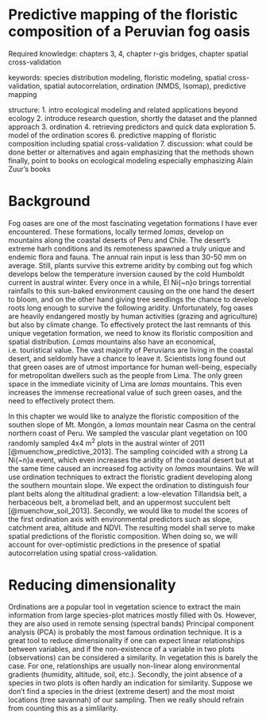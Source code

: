 # Predictive mapping of the floristic composition of a Peruvian fog oasis
Required knowledge: chapters 3, 4, chapter r-gis bridges, chapter spatial cross-validation

keywords: species distribution modeling, floristic modeling, spatial cross-validation, spatial autocorrelation, ordination (NMDS, Isomap), predictive mapping

structure:
1. intro ecological modeling and related applications beyond ecology
2. introduce research question, shortly the dataset and the planned approach
3. ordination
4. retrieving predictors and quick data exploration
5. model of the ordination scores
6. predictive mapping of floristic composition including spatial cross-validation
7. discussion: what could be done better or alternatives and again emphasizing that the methods shown
finally, point to books on ecological modeling especially emphasizing Alain Zuur's books

# Background
Fog oases are one of the most fascinating vegetation formations I have ever encountered. 
These formations, locally termed *lomas*, develop on mountains along the coastal deserts of Peru and Chile.
The desert's extreme harh conditions and its remoteness spawned a truly unique and endemic flora and fauna.
The annual rain input is less than 30-50 mm on average.
Still, plants survive this extreme aridity by combing out fog which develops below the temperature inversion caused by the cold Humboldt current in austral winter.
Every once in a while, El Ni{\~n}o brings torrential rainfalls to this sun-baked environment causing on the one hand the desert to bloom, and on the other hand giving tree seedlings the chance to develop roots long enough to survive the following aridity.
Unfortunately, fog oases are heavily endangered mostly by human activities (grazing and agriculture) but also by climate change.
To effectively protect the last remnants of this unique vegetation formation, we need to know its floristic composition and spatial distribution.
*Lomas* mountains also have an economical, i.e. touristical value.
The vast majority of Peruvians are living in the coastal desert, and seldomly have a chance to leave it.
Scientists long found out that green oases are of utmost importance for human well-being, especially for metropolitan dwellers such as the people from Lima.
The only green space in the immediate vicinity of Lima are *lomas* mountains.
This even increases the immense recreational value of such green oases, and the need to effectively protect them.

In this chapter we would like to analyze the floristic composition of the southen slope of Mt. Mongón, a *lomas* mountain near Casma on the central northern coast of Peru.
<!--create figure-->
We sampled the vascular plant vegetation on 100 randomly sampled 4x4 m^2^ plots in the austral winter of 2011 [@muenchow_predictive_2013].
The sampling coincided with a strong La Ni{\~n}a event, which even increases the aridity of the coastal desert but at the same time caused an increased fog activity on *lomas* mountains.
We will use ordination techniques to extract the floristic gradient developing along the southern mountain slope.
We expect the ordination to distinguish four plant belts along the altitudinal gradient: a low-elevation Tillandsia belt, a herbaceous belt, a bromeliad belt, and an uppermost succulent belt [@muenchow_soil_2013].
Secondly, we would like to model the scores of the first ordination axis with environmental predictors such as slope, catchment area, altitude and NDVI.
The resulting model shall serve to make spatial predictions of the floristic composition.
When doing so, we will account for over-optimistic predictions in the presence of spatial autocorrelation using spatial cross-validation.

# Reducing dimensionality
Ordinations are a popular tool in vegetation science to extract the main information from large species-plot matrices mostly filled with 0s. 
However, they are also used in remote sensing (spectral bands)
Principal component analysis (PCA) is probably the most famous ordination technique. 
It is a great tool to reduce dimensionality if one can expect linear relationships between variables, and if the non-existence of a variable in two plots (observations) can be considered a similarity.
In vegetation this is barely the case.
For one, relationships are usually non-linear along environmental gradients (humidity, altitude, soil, etc.). 
Secondly, the joint absence of a species in two plots is often hardly an indication for similarity.
Suppose we don't find a species in the driest (extreme desert) and the most moist locations (tree savannah) of our sampling.
Then we really should refrain from counting this as a simlilarity.
